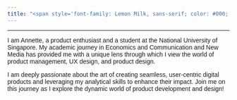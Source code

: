 ```yaml
---
title: "<span style='font-family: Lemon Milk, sans-serif; color: #000;'>welcome!</span>"
---
```


```{=html}
<style>
body {
  font-family: 'Kannada MN', sans-serif;
}
</style>
```

------------------------------------------------------------------------

I am Annette, a product enthusiast and a student at the National University of Singapore. My academic journey in Economics and Communication and New Media has provided me with a unique lens through which I view the world of product management, UX design, and product design.

I am deeply passionate about the art of creating seamless, user-centric digital products and leveraging my analytical skills to enhance their impact. Join me on this journey as I explore the dynamic world of product development and design!
